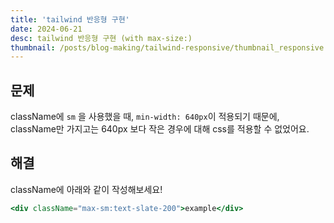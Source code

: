 ```yaml
---
title: 'tailwind 반응형 구현'
date: 2024-06-21
desc: tailwind 반응형 구현 (with max-size:)
thumbnail: /posts/blog-making/tailwind-responsive/thumbnail_responsive.png
---
```


## 문제

className에 `sm` 을 사용했을 때, `min-width: 640px`이 적용되기 때문에,
className만 가지고는 640px 보다 작은 경우에 대해 css를 적용할 수 없었어요.

## 해결

className에 아래와 같이 작성해보세요!

```jsx
<div className="max-sm:text-slate-200">example</div>
```
